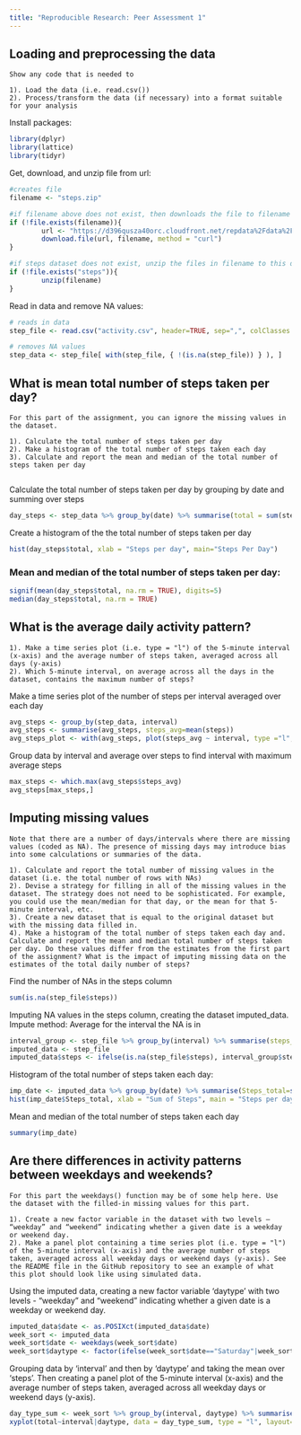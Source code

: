```yaml
---
title: "Reproducible Research: Peer Assessment 1"
---
```


## Loading and preprocessing the data
```
Show any code that is needed to

1). Load the data (i.e. read.csv())
2). Process/transform the data (if necessary) into a format suitable for your analysis
```
Install packages:  
```r
library(dplyr)
library(lattice)
library(tidyr)
```
  
Get, download, and unzip file from url:
```r
#creates file
filename <- "steps.zip"

#if filename above does not exist, then downloads the file to filename
if (!file.exists(filename)){
        url <- "https://d396qusza40orc.cloudfront.net/repdata%2Fdata%2Factivity.zip"
        download.file(url, filename, method = "curl")
}

#if steps dataset does not exist, unzip the files in filename to this directory
if (!file.exists("steps")){
        unzip(filename)
}
```

Read in data and remove NA values: 
```r
# reads in data
step_file <- read.csv("activity.csv", header=TRUE, sep=",", colClasses = c('numeric', 'character', 'numeric'))

# removes NA values
step_data <- step_file[ with(step_file, { !(is.na(step_file)) } ), ]
```

## What is mean total number of steps taken per day?
```
For this part of the assignment, you can ignore the missing values in the dataset.

1). Calculate the total number of steps taken per day
2). Make a histogram of the total number of steps taken each day
3). Calculate and report the mean and median of the total number of steps taken per day


```

Calculate the total number of steps taken per day by grouping by date and summing over steps
```r
day_steps <- step_data %>% group_by(date) %>% summarise(total = sum(steps))
```

Create a histogram of the the total number of steps taken per day
```r
hist(day_steps$total, xlab = "Steps per day", main="Steps Per Day")
```

### Mean and median of the total number of steps taken per day:
```r
signif(mean(day_steps$total, na.rm = TRUE), digits=5)
median(day_steps$total, na.rm = TRUE)
```

## What is the average daily activity pattern?
```
1). Make a time series plot (i.e. type = "l") of the 5-minute interval (x-axis) and the average number of steps taken, averaged across all days (y-axis)
2). Which 5-minute interval, on average across all the days in the dataset, contains the maximum number of steps?
```
Make a time series plot of the number of steps per interval averaged over each day
```r
avg_steps <- group_by(step_data, interval)
avg_steps <- summarise(avg_steps, steps_avg=mean(steps))
avg_steps_plot <- with(avg_steps, plot(steps_avg ~ interval, type ="l", ylab="Average steps", xlab="Interval", main="Average steps over each interval"))
```

Group data by interval and average over steps to find interval with maximum average steps
```r
max_steps <- which.max(avg_steps$steps_avg)
avg_steps[max_steps,]
```


## Imputing missing values
```
Note that there are a number of days/intervals where there are missing values (coded as NA). The presence of missing days may introduce bias into some calculations or summaries of the data.

1). Calculate and report the total number of missing values in the dataset (i.e. the total number of rows with NAs)
2). Devise a strategy for filling in all of the missing values in the dataset. The strategy does not need to be sophisticated. For example, you could use the mean/median for that day, or the mean for that 5-minute interval, etc.
3). Create a new dataset that is equal to the original dataset but with the missing data filled in.
4). Make a histogram of the total number of steps taken each day and. Calculate and report the mean and median total number of steps taken per day. Do these values differ from the estimates from the first part of the assignment? What is the impact of imputing missing data on the estimates of the total daily number of steps?
```
Find the number of NAs in the steps column
```r
sum(is.na(step_file$steps))
```

Imputing NA values in the steps column, creating the dataset imputed_data.  
Impute method: Average for the interval the NA is in
```r
interval_group <- step_file %>% group_by(interval) %>% summarise(steps_mean=mean(steps, na.rm=TRUE))
imputed_data <- step_file
imputed_data$steps <- ifelse(is.na(step_file$steps), interval_group$steps_mean, step_file$steps)
```

Histogram of the total number of steps taken each day:
```r
imp_date <- imputed_data %>% group_by(date) %>% summarise(Steps_total=sum(steps))
hist(imp_date$Steps_total, xlab = "Sum of Steps", main = "Steps per day")
```

Mean and median of the total number of steps taken each day
```r
summary(imp_date)
```


## Are there differences in activity patterns between weekdays and weekends?
```
For this part the weekdays() function may be of some help here. Use the dataset with the filled-in missing values for this part.

1). Create a new factor variable in the dataset with two levels – “weekday” and “weekend” indicating whether a given date is a weekday or weekend day.
2). Make a panel plot containing a time series plot (i.e. type = "l") of the 5-minute interval (x-axis) and the average number of steps taken, averaged across all weekday days or weekend days (y-axis). See the README file in the GitHub repository to see an example of what this plot should look like using simulated data.
```
Using the imputed data, creating a new factor variable 'daytype' with two levels - "weekday" and "weekend" indicating whether a given date is a weekday or weekend day.
```r
imputed_data$date <- as.POSIXct(imputed_data$date)
week_sort <- imputed_data
week_sort$date <- weekdays(week_sort$date)
week_sort$daytype <- factor(ifelse(week_sort$date=="Saturday"|week_sort$date=="Sunday", "weekend", "weekday"))
```

Grouping data by 'interval' and then by 'daytype' and taking the mean over 'steps'. Then creating a panel plot of the 5-minute interval (x-axis) and the average number of steps taken, averaged across all weekday days or weekend days (y-axis).
```r
day_type_sum <- week_sort %>% group_by(interval, daytype) %>% summarise(total=mean(steps))
xyplot(total~interval|daytype, data = day_type_sum, type = "l", layout=c(1,2))
```

